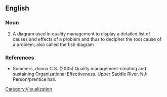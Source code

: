 ==English==

===Noun===
{{wikipedia}}
{{en-noun|sg=[[Ishikawa]] [[diagram]]}}

# A diagram used in quality management to display a detailed list of causes and effects of a problem and thus to decipher the root cause of a problem; also called the fish diagram

===References===
*Summers, donna C.S. (2005) Quality management-creating and sustaining Organizational Effectiveness.  Upper Saddle River, NJ:  Person/prentice hall.

[[Category:Visualization]]